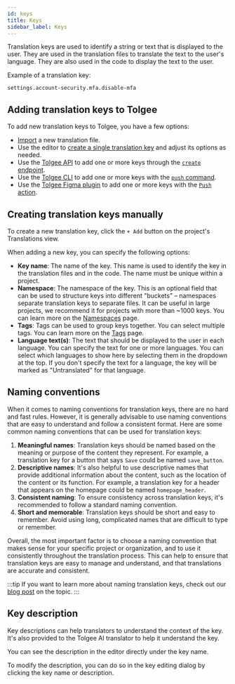 ---
id: keys
title: Keys
sidebar_label: Keys
---

Translation keys are used to identify a string or text that is displayed to the user.
They are used in the translation files to translate the text to the user's language. They are also used in the code to display the text to the user.

Example of a translation key:

```text
settings.account-security.mfa.disable-mfa
```

## Adding translation keys to Tolgee

To add new translation keys to Tolgee, you have a few options:

- [Import](/platform/projects_and_organizations/import) a new translation file.
- Use the editor to [create a single translation key](#creating-translation-keys-manually) and adjust its options as needed.
- Use the [Tolgee API](/api) to add one or more keys through the [`create` endpoint](/api#tag/Localization-keys/operation/create_2).
- Use the [Tolgee CLI](/tolgee-cli) to add one or more keys with the [`push` command](/tolgee-cli/push-pull-strings#pushing-strings).
- Use the [Tolgee Figma plugin](/platform/integrations/figma_plugin/setup) to add one or more keys with the [`Push` action](/platform/integrations/figma_plugin/usage#pushing-texts-from-figma-into-tolgee).

## Creating translation keys manually

To create a new translation key, click the `+ Add` button on the project's Translations view.

<ScreenshotWrapper
  className="max-w-[850px]"
  alt="Add key button"
  src="/img/docs/platform/add_key_button.webp"
/>

When adding a new key, you can specify the following options:

- **Key name**: The name of the key. This name is used to identify the key in the translation files and in the code. The name must be unique within a project.
- **Namespace**: The namespace of the key. This is an optional field that can be used to structure keys into different "buckets" – namespaces separate translation keys to separate files.
It can be useful in large projects, we recommend it for projects with more than ~1000 keys. You can learn more on the [Namespaces](namespaces) page.
- **Tags**: Tags can be used to group keys together. You can select multiple tags. You can learn more on the [Tags](tags) page.
- **Language text(s)**: The text that should be displayed to the user in each language. You can specify the text for one or more languages.
You can select which languages to show here by selecting them in the dropdown at the top. If you don't specify the text for a language, the key will be marked as "Untranslated" for that language.

<ScreenshotWrapper
  className="max-w-[850px]"
  alt="Create key form"
  src="/img/docs/platform/create_key_form.webp"
/>

## Naming conventions

When it comes to naming conventions for translation keys, there are no hard and fast rules.
However, it is generally advisable to use naming conventions that are easy to understand and follow a consistent format. Here are some common naming conventions that can be used for translation keys:

1. **Meaningful names**: Translation keys should be named based on the meaning or purpose of the content they represent.
For example, a translation key for a button that says `Save` could be named `save_button`.
2. **Descriptive names**: It's also helpful to use descriptive names that provide additional information about the content, such as the location of the content or its function.
For example, a translation key for a header that appears on the homepage could be named `homepage_header`.
3. **Consistent naming**: To ensure consistency across translation keys, it's recommended to follow a standard naming convention.
4. **Short and memorable**: Translation keys should be short and easy to remember.
Avoid using long, complicated names that are difficult to type or remember.

Overall, the most important factor is to choose a naming convention that makes sense for your specific project or organization, and to use it consistently throughout the translation process.
This can help to ensure that translation keys are easy to manage and understand, and that translations are accurate and consistent.

:::tip
If you want to learn more about naming translation keys, check out our [blog post](/blog/naming-translation-keys) on the topic.
:::


## Key description
Key descriptions can help translators to understand the context of the key. It's also provided to the Tolgee AI translator
to help it understand the key.

You can see the description in the editor directly under the key name.

<ScreenshotWrapper
  className="max-w-[850px]"
  alt="Key description"
  src="/img/docs/platform/key_description.webp" />

To modify the description, you can do so in the key editing dialog by clicking the key name or description.
